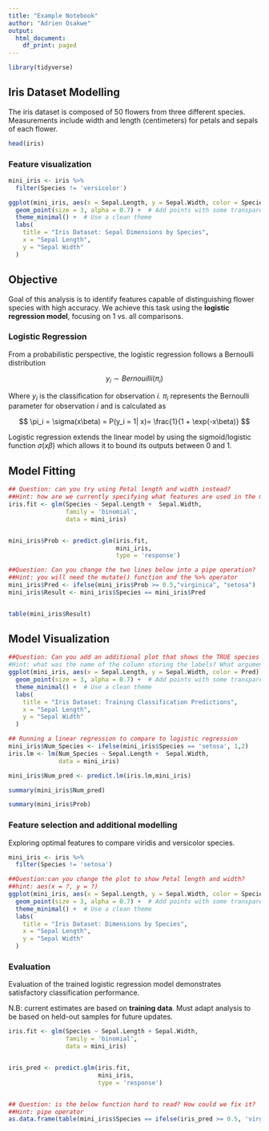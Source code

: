 ---
title: "Example Notebook"
author: "Adrien Osakwe"
output:
  html_document:
    df_print: paged
---

```{r}
library(tidyverse)
```

## Iris Dataset Modelling

The iris dataset is composed of 50 flowers from three different species. Measurements include width and length (centimeters) for petals and sepals of each flower.

```{r}
head(iris)
```

### Feature visualization

```{r}
mini_iris <- iris %>%
  filter(Species != 'versicolor')

ggplot(mini_iris, aes(x = Sepal.Length, y = Sepal.Width, color = Species)) +
  geom_point(size = 3, alpha = 0.7) +  # Add points with some transparency
  theme_minimal() +  # Use a clean theme
  labs(
    title = "Iris Dataset: Sepal Dimensions by Species",
    x = "Sepal Length",
    y = "Sepal Width"
  )

```

## Objective

Goal of this analysis is to identify features capable of distinguishing flower species with high accuracy. We achieve this task using the **logistic regression model**, focusing on 1 vs. all comparisons.

### Logistic Regression

From a probabilistic perspective, the logistic regression follows a Bernoulli distribution

$$
y_i \sim Bernouilli(\pi_i)
$$

Where $y_i$ is the classification for observation $i$. $\pi_i$ represents the Bernoulli parameter for observation $i$ and is calculated as

$$
\pi_i = \sigma(x\beta) = P(y_i = 1| x)=  \frac{1}{1 + \exp(-x\beta)}
$$

Logistic regression extends the linear model by using the sigmoid/logistic function $\sigma(x\beta)$ which allows it to bound its outputs between 0 and 1.

## Model Fitting

```{r}

## Question: can you try using Petal length and width instead?
##Hint: how are we currently specifying what features are used in the model?
iris.fit <- glm(Species ~ Sepal.Length +  Sepal.Width,
                family = 'binomial',
                data = mini_iris)


mini_iris$Prob <- predict.glm(iris.fit,
                              mini_iris,
                              type = 'response')

##Question: Can you change the two lines below into a pipe operation?
##Hint: you will need the mutate() function and the %>% operator
mini_iris$Pred <- ifelse(mini_iris$Prob >= 0.5,"virginica", "setosa")
mini_iris$Result <- mini_iris$Species == mini_iris$Pred


table(mini_iris$Result)
```

## Model Visualization

```{r}
##Question: Can you add an additional plot that shows the TRUE species labels?
#Hint: what was the name of the column storing the labels? What argument is being used to visualize the Predicted labels?
ggplot(mini_iris, aes(x = Sepal.Length, y = Sepal.Width, color = Pred)) +
  geom_point(size = 3, alpha = 0.7) +  # Add points with some transparency
  theme_minimal() +  # Use a clean theme
  labs(
    title = "Iris Dataset: Training Classification Predictions",
    x = "Sepal Length",
    y = "Sepal Width"
  )

## Running a linear regression to compare to logistic regression
mini_iris$Num_Species <- ifelse(mini_iris$Species == 'setosa', 1,2)
iris.lm <- lm(Num_Species ~ Sepal.Length +  Sepal.Width,
              data = mini_iris)

mini_iris$Num_pred <- predict.lm(iris.lm,mini_iris)

summary(mini_iris$Num_pred)

summary(mini_iris$Prob)


```

### Feature selection and additional modelling

Exploring optimal features to compare viridis and versicolor species.

```{r}

mini_iris <- iris %>%
  filter(Species != 'setosa')

##Question:can you change the plot to show Petal length and width?
##hint: aes(x = ?, y = ?)
ggplot(mini_iris, aes(x = Sepal.Length, y = Sepal.Width, color = Species)) +
  geom_point(size = 3, alpha = 0.7) +  # Add points with some transparency
  theme_minimal() +  # Use a clean theme
  labs(
    title = "Iris Dataset: Dimensions by Species",
    x = "Sepal Length",
    y = "Sepal Width"
  )

```

### Evaluation

Evaluation of the trained logistic regression model demonstrates satisfactory classification performance.

N.B: current estimates are based on **training data**. Must adapt analysis to be based on held-out samples for future updates.

```{r}


iris.fit <- glm(Species ~ Sepal.Length + Sepal.Width,
                family = 'binomial',
                data = mini_iris)


iris_pred <- predict.glm(iris.fit,
                         mini_iris,
                         type = 'response')


## Question: is the below function hard to read? How could we fix it?
##Hint: pipe operator
as.data.frame(table(mini_iris$Species == ifelse(iris_pred >= 0.5, 'virginica','versicolor')))
```
